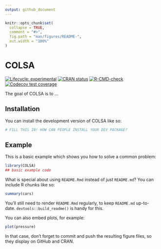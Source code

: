 ```yaml
---
output: github_document
---
```


<!-- README.md is generated from README.Rmd. Please edit that file -->

```r
knitr::opts_chunk$set(
  collapse = TRUE,
  comment = "#>",
  fig.path = "man/figures/README-",
  out.width = "100%"
)
```

# COLSA

<!-- badges: start -->
[![Lifecycle: experimental](https://img.shields.io/badge/lifecycle-experimental-orange.svg)](https://lifecycle.r-lib.org/articles/stages.html#experimental)
[![CRAN status](https://www.r-pkg.org/badges/version/COLSA)](https://CRAN.R-project.org/package=COLSA)
[![R-CMD-check](https://github.com/signorinoy/COLSA/actions/workflows/R-CMD-check.yaml/badge.svg)](https://github.com/signorinoy/COLSA/actions/workflows/R-CMD-check.yaml)
[![Codecov test coverage](https://codecov.io/gh/signorinoy/COLSA/graph/badge.svg)](https://app.codecov.io/gh/signorinoy/COLSA)
<!-- badges: end -->

The goal of COLSA is to ...

## Installation

You can install the development version of COLSA like so:

``` r
# FILL THIS IN! HOW CAN PEOPLE INSTALL YOUR DEV PACKAGE?
```

## Example

This is a basic example which shows you how to solve a common problem:

```r
library(COLSA)
## basic example code
```

What is special about using `README.Rmd` instead of just `README.md`? You can include R chunks like so:

```r
summary(cars)
```

You'll still need to render `README.Rmd` regularly, to keep `README.md` up-to-date. `devtools::build_readme()` is handy for this.

You can also embed plots, for example:

```r
plot(pressure)
```

In that case, don't forget to commit and push the resulting figure files, so they display on GitHub and CRAN.
